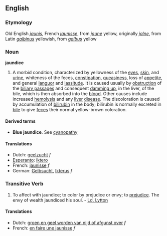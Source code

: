 ==English==

===Etymology===
Old English ''[[jaunis]]'', French ''[[jaunisse]]'', from ''[[jaune]]'' yellow, originally ''[[jalne]]'', from Latin ''[[galbinus]]'' yellowish, from ''[[galbus]]'' yellow
===Noun===
'''jaundice'''

# {{pathology}} A morbid condition, characterized by yellowness of the [[eye]]s, [[skin]], and [[urine]], whiteness of the feces, [[constipation]], [[queasiness]], loss of [[appetite]], and general [[languor]] and [[lassitude]]. It is caused usually by [[obstruction]] of the [[biliary passage]]s and consequent [[damming up]], in the liver, of the bile, which is then absorbed into the [[blood]]. Other causes include increased [[hemolysis]] and any [[liver]] [[disease]]. The discoloration is caused by accumulation of [[bilirubin]] in the body; bilirubin is normally excreted in [[bile]] to give [[feces]] their normal yellow-brown coloration.

====Derived terms====
*'''Blue jaundice'''. See [[cyanopathy]] 

====Translations====
*Dutch: [[geelzucht]] ''f''
*[[Esperanto]]: [[iktero]]
*French: [[jaunisse]] ''f''
*German: [[Gelbsucht]], [[Ikterus]] ''f''

===Transitive Verb===
{{en-infl-reg-other-e|jaundic|e}}

# To affect with jaundice; to color by prejudice or envy; to [[prejudice]]. The envy of wealth jaundiced his soul. - [[Ld. Lytton]]

====Translations====
*Dutch: [[groen en geel worden van nijd of afgunst over]] ''f''
*French: [[en faire une jaunisse]] ''f''